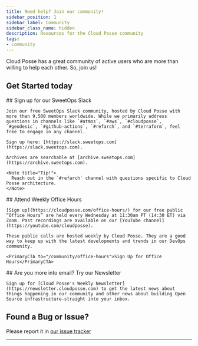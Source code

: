 ```yaml
---
title: Need help? Join our community!
sidebar_position: 1
sidebar_label: Community
sidebar_class_name: hidden
description: Resources for the Cloud Posse community
tags:
- community
---
```


<Intro>
  Cloud Posse has a great community of active users who are more than willing to help each other. So, join us!
</Intro>

## Get Started today

<Steps>
  <Step>
    ## <StepNumber/> Sign up for our SweetOps Slack

    Join our free SweetOps Slack community, hosted by Cloud Posse with more than 9,500 members worldwide. While we primarily address questions in channels like `#atmos`, `#aws`, `#cloudposse`, `#geodesic`, `#github-actions`, `#refarch`, and `#terraform`, feel free to engage in any channel.

    Sign up here: [https://slack.sweetops.com](https://slack.sweetops.com).

    Archives are searchable at [archive.sweetops.com](https://archive.sweetops.com).

    <Note title="Tip!">
      Reach out in the `#refarch` channel with questions specific to Cloud Posse architecture.
    </Note>
  </Step>

  <Step>
    ## <StepNumber/> Attend Weekly Office Hours

    [Sign up](https://cloudposse.com/office-hours/) for our free public “Office Hours” are held every Wednesday at 11:30am PT (14:30 ET) via Zoom. Past recordings are available on our [YouTube channel](https://youtube.com/cloudposse).

    These public calls are hosted weekly by Cloud Posse. They are a good way to keep up with the latest developments and trends in our DevOps community.

    <PrimaryCTA to="/community/office-hours">Sign Up for Office Hours</PrimaryCTA>
  </Step>

  <Step>
    ## <StepNumber/> Are you more into email? Try our Newsletter

    Sign up for [Cloud Posse's Weekly Newsletter](https://newsletter.cloudposse.com) to get the latest news about things happening in our community and other news about building Open Source infrastructure—straight into your inbox.

  </Step>
</Steps>


## Found a Bug or Issue?

Please report it in [our issue tracker](https://github.com/cloudposse/docs/issues)

---

<DocCardList/>
